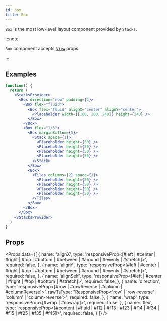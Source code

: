 ```yaml
---
id: box
title: Box
---
```



`Box` is the most low-level layout component provided by `Stacks`.

:::note

`Box` component accepts [`View`](https://reactnative.dev/docs/view) props.

:::

## Examples

```jsx live
function() {
  return (
    <StacksProvider>
      <Box direction="row" padding={2}>
        <Box flex="fluid">
          <Box flex="fluid" alignX="center" alignY="center">
            <Placeholder width={[160, 200, 240]} height={240} />
          </Box>
        </Box>
        <Box flex="1/3">
          <Box marginBottom={5}>
            <Stack space={1}>
              <Placeholder height={50} />
              <Placeholder height={50} />
              <Placeholder height={50} />
              <Placeholder height={50} />
            </Stack>
          </Box>
          <Box>
            <Tiles columns={2} space={1}>
              <Placeholder height={50} />
              <Placeholder height={50} />
              <Placeholder height={50} />
              <Placeholder height={50} />
            </Tiles>
          </Box>
        </Box>
      </Box>
    </StacksProvider>
  )
}
```

## Props

<Props
  data={[
    {
      name: 'alignX',
      type: 'responsiveProp<[#left | #center | #right | #top | #bottom | #between | #around | #evenly | #stretch]>',
      required: false,
    },
    {
      name: 'alignY',
      type: 'responsiveProp<[#left | #center | #right | #top | #bottom | #between | #around | #evenly | #stretch]>',
      required: false,
    },
    {
      name: 'alignSelf',
      type: 'responsiveProp<[#left | #center | #right | #top | #bottom | #stretch]>',
      required: false,
    },
    {
      name: 'direction',
      type: 'responsiveProp<[#row | #rowReverse | #column | #columnReverse]>',
      rawTsType: "ResponsiveProp<'row' | 'row-reverse' | 'column' | 'column-reverse'>",
      required: false,
    },
    {
      name: 'wrap',
      type: 'responsiveProp<[#wrap | #nowrap]>',
      required: false,
    },
    {
      name: 'flex',
      type: 'responsiveProp<[#content | #fluid | #f12 | #f13 | #f23 | #f14 | #f34 | #f15 | #f25 | #f35 | #f45]>',
      required: false,
    }
  ]} />

<BoxProps />
